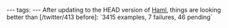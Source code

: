 ---
tags:
---
After updating to the HEAD version of [[Haml]], things are looking better than [/twitter/413 before]: `3415 examples, 7 failures, 46 pending`
